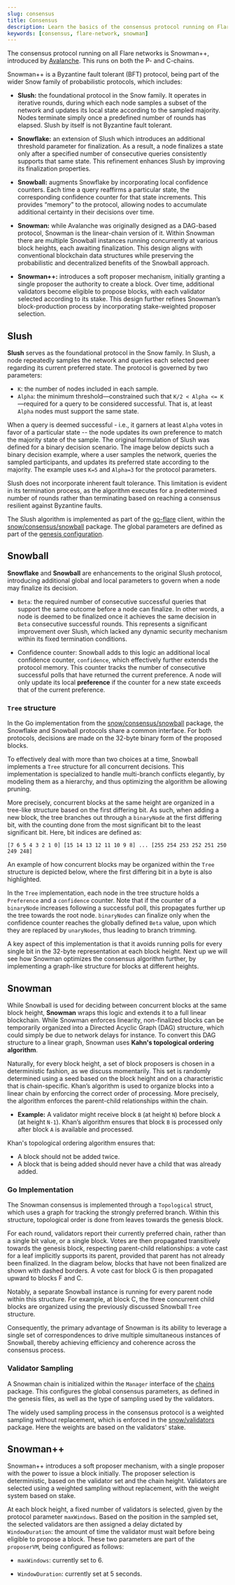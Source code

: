 ```yaml
---
slug: consensus
title: Consensus
description: Learn the basics of the consensus protocol running on Flare.
keywords: [consensus, flare-network, snowman]
---
```



The consensus protocol running on all Flare networks is Snowman++, introduced by [Avalanche](https://docs.avax.network).
This runs on both the P- and C-chains.

<div style={{ textAlign: "center", margin: "30px 0" }}>
  <ThemedImage
    alt="Snow Family of Consensus Protocols"
    sources={{
      light: useBaseUrl("img/consensus/consensus_light.svg"),
      dark: useBaseUrl("img/consensus/consensus_dark.svg"),
    }}
  />
</div>

Snowman++ is a Byzantine fault tolerant (BFT) protocol, being part of the wider Snow family of probabilistic protocols, which includes:

- **Slush:** the foundational protocol in the Snow family.
  It operates in iterative rounds, during which each node samples a subset of the network and updates its local state according to the sampled majority.
  Nodes terminate simply once a predefined number of rounds has elapsed.
  Slush by itself is not Byzantine fault tolerant.

- **Snowflake:** an extension of Slush which introduces an additional threshold parameter for finalization.
  As a result, a node finalizes a state only after a specified number of consecutive queries consistently supports that same state.
  This refinement enhances Slush by improving its finalization properties.

- **Snowball:** augments Snowflake by incorporating local confidence counters.
  Each time a query reaffirms a particular state, the corresponding confidence counter for that state increments.
  This provides “memory” to the protocol, allowing nodes to accumulate additional certainty in their decisions over time.

- **Snowman:** while Avalanche was originally designed as a DAG-based protocol, Snowman is the linear-chain version of it.
  Within Snowman there are multiple Snowball instances running concurrently at various block heights, each awaiting finalization.
  This design aligns with conventional blockchain data structures while preserving the probabilistic and decentralized benefits of the Snowball approach.

- **Snowman++:** introduces a soft proposer mechanism, initially granting a single proposer the authority to create a block.
  Over time, additional validators become eligible to propose blocks, with each validator selected according to its stake.
  This design further refines Snowman’s block-production process by incorporating stake-weighted proposer selection.

## Slush

**Slush** serves as the foundational protocol in the Snow family.
In Slush, a node repeatedly samples the network and queries each selected peer regarding its current preferred state.
The protocol is governed by two parameters:

- `K`: the number of nodes included in each sample.
- `Alpha`: the minimum threshold—constrained such that `K/2 < Alpha <= K`—required for a query to be considered successful.
  That is, at least `Alpha` nodes must support the same state.

When a query is deemed successful - i.e., it garners at least `Alpha` votes in favor of a particular state -- the node updates its own preference to match the majority state of the sample.
The original formulation of Slush was defined for a binary decision scenario.
The image below depicts such a binary decision example, where a user samples the network, queries the sampled participants, and updates its preferred state according to the majority.
The example uses `K=5` and `Alpha=3` for the protocol parameters.

<div style={{ textAlign: "center", margin: "30px 0" }}>
  <ThemedImage
    style={{ width: "80%" }}
    alt="Slush Sampling Example"
    sources={{
      light: useBaseUrl("img/consensus/slush_light.svg"),
      dark: useBaseUrl("img/consensus/slush_dark.svg"),
    }}
  />
</div>

Slush does not incorporate inherent fault tolerance.
This limitation is evident in its termination process, as the algorithm executes for a predetermined number of rounds rather than terminating based on reaching a consensus resilient against Byzantine faults.

The Slush algorithm is implemented as part of the [go-flare](https://github.com/flare-foundation/go-flare) client, within the [snow/consensus/snowball](https://github.com/flare-foundation/go-flare/tree/main/avalanchego/snow/consensus/snowball) package.
The global parameters are defined as part of the [genesis configuration](https://github.com/flare-foundation/go-flare/tree/main/avalanchego/genesis).

## Snowball

**Snowflake** and **Snowball** are enhancements to the original Slush protocol, introducing additional global and local parameters to govern when a node may finalize its decision.

- `Beta`: the required number of consecutive successful queries that support the same outcome before a node can finalize.
  In other words, a node is deemed to be finalized once it achieves the same decision in `Beta` consecutive successful rounds.
  This represents a significant improvement over Slush, which lacked any dynamic security mechanism within its fixed termination conditions.

- Confidence counter: Snowball adds to this logic an additional local confidence counter, `confidence`, which effectively further extends the protocol memory.
  This counter tracks the number of consecutive successful polls that have returned the current preference.
  A node will only update its local **preference** if the counter for a new state exceeds that of the current preference.

### `Tree` structure

In the Go implementation from the [snow/consensus/snowball](https://github.com/flare-foundation/go-flare/tree/main/avalanchego/snow/consensus/snowball) package, the Snowflake and Snowball protocols share a common interface.
For both protocols, decisions are made on the 32-byte binary form of the proposed blocks.

To effectively deal with more than two choices at a time, Snowball implements a `Tree` structure for all concurrent decisions.
This implementation is specialized to handle multi-branch conflicts elegantly, by modeling them as a hierarchy, and thus optimizing the algorithm be allowing pruning.

More precisely, concurrent blocks at the same height are organized in a tree-like structure based on the first differing bit.
As such, when adding a new block, the tree branches out through a `binaryNode` at the first differing bit, with the counting done from the most significant bit to the least significant bit.
Here, bit indices are defined as:

```plaintext
[7 6 5 4 3 2 1 0] [15 14 13 12 11 10 9 8] ... [255 254 253 252 251 250 249 248]
```

An example of how concurrent blocks may be organized within the `Tree` structure is depicted below, where the first differing bit in a byte is also highlighted.

<div style={{ textAlign: "center", margin: "30px 0" }}>
  <ThemedImage
    style={{ width: "50%" }}
    alt="Snowball Tree Implementation"
    sources={{
      light: useBaseUrl("img/consensus/snowball_tree_light.svg"),
      dark: useBaseUrl("img/consensus/snowball_tree_dark.svg"),
    }}
  />
</div>

In the `Tree` implementation, each node in the tree structure holds a `Preference` and a `confidence` counter.
Note that if the counter of a `binaryNode` increases following a successful poll, this propagates further up the tree towards the root node.
`binaryNodes` can finalize only when the confidence counter reaches the globally defined `Beta` value, upon which they are replaced by `unaryNodes`, thus leading to branch trimming.

A key aspect of this implementation is that it avoids running polls for every single bit in the 32-byte representation at each block height.
Next up we will see how Snowman optimizes the consensus algorithm further, by implementing a graph-like structure for blocks at different heights.

## Snowman

While Snowball is used for deciding between concurrent blocks at the same block height, **Snowman** wraps this logic and extends it to a full linear blockchain.
While Snowman enforces linearity, non-finalized blocks can be temporarily organized into a Directed Acyclic Graph (DAG) structure, which could simply be due to network delays for instance.
To convert this DAG structure to a linear graph, Snowman uses **Kahn's topological ordering algorithm**.

Naturally, for every block height, a set of block proposers is chosen in a deterministic fashion, as we discuss momentarily.
This set is randomly determined using a seed based on the block height and on a characteristic that is chain-specific.
Khan’s algorithm is used to organize blocks into a linear chain by enforcing the correct order of processing.
More precisely, the algorithm enforces the parent-child relationships within the chain.

- **Example:** A validator might receive block `B` (at height `N`) before block `A` (at height `N-1`).
  Khan’s algorithm ensures that block `B` is processed only after block `A` is available and processed.

Khan's topological ordering algorithm ensures that:

- A block should not be added twice.
- A block that is being added should never have a child that was already added.

### Go Implementation

The Snowman consensus is implemented through a `Topological` struct, which uses a graph for tracking the strongly preferred branch.
Within this structure, topological order is done from leaves towards the genesis block.

For each round, validators report their currently preferred chain, rather than a single bit value, or a single block.
Votes are then propagated transitively towards the genesis block, respecting parent-child relationships: a vote cast for a leaf implicitly supports its parent, provided that parent has not already been finalized.
In the diagram below, blocks that have not been finalized are shown with dashed borders.
A vote cast for block G is then propagated upward to blocks F and C.

<div style={{ textAlign: "center", margin: "30px 0" }}>
  <ThemedImage
    style={{ width: "50%" }}
    alt="Snowman Topological Structure"
    sources={{
      light: useBaseUrl("img/consensus/topological_light.svg"),
      dark: useBaseUrl("img/consensus/topological_dark.svg"),
    }}
  />
</div>

Notably, a separate Snowball instance is running for every parent node within this structure.
For example, at block C, the three concurrent child blocks are organized using the previously discussed Snowball `Tree` structure.

Consequently, the primary advantage of Snowman is its ability to leverage a single set of correspondences to drive multiple simultaneous instances of Snowball, thereby achieving efficiency and coherence across the consensus process.


### Validator Sampling

A Snowman chain is initialized within the `Manager` interface of the [chains](https://github.com/flare-foundation/go-flare/tree/main/avalanchego/chains) package.
This configures the global consensus parameters, as defined in the genesis files, as well as the type of sampling used by the validators.

The widely used sampling process in the consensus protocol is a weighted sampling without replacement, which is enforced in the [snow/validators](https://github.com/flare-foundation/go-flare/tree/main/avalanchego/snow/validators) package.
Here the weights are based on the validators' stake.

## Snowman++

Snowman++ introduces a soft proposer mechanism, with a single proposer with the power to issue a block initially.
The proposer selection is deterministic, based on the validator set and the chain height.
Validators are selected using a weighted sampling without replacement, with the weight system based on stake.

At each block height, a fixed number of validators is selected, given by the protocol parameter `maxWindows`.
Based on the position in the sampled set, the selected validators are then assigned a delay dictated by `WindowDuration`: the amount of time the validator must wait before being eligible to propose a block.
These two parameters are part of the `proposerVM`, being configured as follows:

- `maxWindows`: currently set to 6.

- `WindowDuration`: currently set at 5 seconds.

<div style={{ textAlign: "center", margin: "30px 0" }}>
  <ThemedImage
    style={{ width: "60%" }}
    alt="Snowman++ Block Proposer Mechanism"
    sources={{
      light: useBaseUrl("img/consensus/snowman_light.svg"),
      dark: useBaseUrl("img/consensus/snowman_dark.svg"),
    }}
  />
</div>
